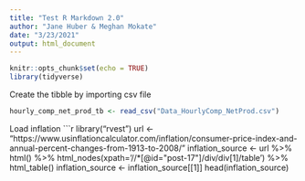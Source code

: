 ```yaml
---
title: "Test R Markdown 2.0"
author: "Jane Huber & Meghan Mokate"
date: "3/23/2021"
output: html_document
---
```


```r
knitr::opts_chunk$set(echo = TRUE)
library(tidyverse) 
```

Create the tibble by importing csv file
```r
hourly_comp_net_prod_tb <- read_csv("Data_HourlyComp_NetProd.csv")

```

Load inflation
```r
library("rvest")
url <- "https://www.usinflationcalculator.com/inflation/consumer-price-index-and-annual-percent-changes-from-1913-to-2008/"
inflation_source <- url %>%
  html() %>%
  html_nodes(xpath='//*[@id="post-17"]/div/div[1]/table') %>%
  html_table()
inflation_source <- inflation_source[[1]]
head(inflation_source)
